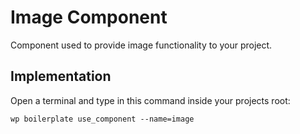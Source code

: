 # Image Component

Component used to provide image functionality to your project.

## Implementation

Open a terminal and type in this command inside your projects root:

```shell
wp boilerplate use_component --name=image
```
